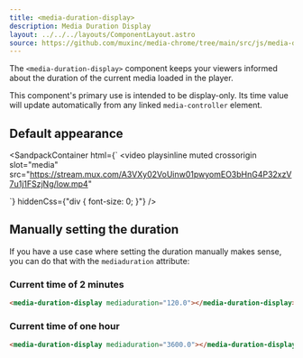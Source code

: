 ```yaml
---
title: <media-duration-display>
description: Media Duration Display
layout: ../../../layouts/ComponentLayout.astro
source: https://github.com/muxinc/media-chrome/tree/main/src/js/media-duration-display.js
---
```


The `<media-duration-display>` component keeps your viewers informed about the duration of the current media loaded in the player.

This component's primary use is intended to be display-only. Its time value will update automatically from any linked `media-controller` element.

## Default appearance

<SandpackContainer
  html={`<media-controller>
  <video
    playsinline muted crossorigin
    slot="media"
    src="https://stream.mux.com/A3VXy02VoUinw01pwyomEO3bHnG4P32xzV7u1j1FSzjNg/low.mp4"
  ></video>
  <media-duration-display></media-duration-display>
</media-controller>`}
  hiddenCss={"div { font-size: 0; }"}
/>

## Manually setting the duration

If you have a use case where setting the duration manually makes sense, you can do that with the `mediaduration` attribute:

### Current time of 2 minutes

<media-duration-display mediaduration="120.0"></media-duration-display>

```html
<media-duration-display mediaduration="120.0"></media-duration-display>
```

### Current time of one hour

<media-duration-display mediaduration="3600.0"></media-duration-display>

```html
<media-duration-display mediaduration="3600.0"></media-duration-display>
```
